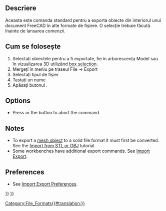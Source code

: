 <languages/>
{{Docnav
|[[Std_Import|Import]]
|[[Std_MergeProjects|MergeProjects]]
|[[Std_File_Menu|Std File Menu]]
|IconL=Std_Import.svg
|IconR=Std_MergeProjects.svg
|IconC=Freecad.svg
}}

<div class="mw-translate-fuzzy">
{{GuiCommand/ro
|Name=Std Export
|Name/ro=Exportul
|Workbenches=All
|MenuLocation=[[Std File Menu/ro|File]] → Exportul
|Shortcut=Ctrl + E
|SeeAlso=[[Std_Import/ro|Importul]]
}}
</div>

<span id="Description"></span>
==Descriere==

<div class="mw-translate-fuzzy">
Aceasta este comanda standard pentru a exporta obiecte din interiorul unui document FreeCAD în alte formate de fișiere. O selecție trebuie făcută înainte de lansarea comenzii.
</div>

<span id="Usage"></span>
== Cum se folosește ==

<div class="mw-translate-fuzzy">
# Selectați obiectele pentru a fi exportate, fie în arborescența Model sau în vizualizarea 3D utilizând [[Std BoxSelection|box selection]].
# Mergeți în meniu pe traseul  File → Export
# Selectați tipul de fișier
# Tastați un nume
# Apăsați butonul {{KEY|Save}}.
</div>

==Options==

* Press {{KEY|Esc}} or the {{Button|Cancel}} button to abort the command.

==Notes==

* To export a [[Mesh_Workbench|mesh object]] to a solid file format it must first be converted. See the [[Import_from_STL_or_OBJ|Import from STL or OBJ]] tutorial.
* Some workbenches have additional export commands. See [[Import_Export|Import Export]].

==Preferences==

* See [[Import_Export_Preferences|Import Export Preferences]].


{{Docnav
|[[Std_Import|Import]]
|[[Std_MergeProjects|MergeProjects]]
|[[Std_File_Menu|Std File Menu]]
|IconL=Std_Import.svg
|IconR=Std_MergeProjects.svg
|IconC=Freecad.svg
}}

{{Std_Base_navi{{#translation:}}}}
{{Userdocnavi{{#translation:}}}}
[[Category:File_Formats{{#translation:}}]]